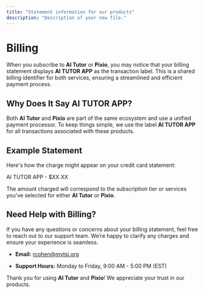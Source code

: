```yaml
---
title: "Statement information for our products"
description: "Description of your new file."
---
```


# Billing

When you subscribe to **AI Tutor** or **Pixio**, you may notice that your billing statement displays **AI TUTOR APP** as the transaction label. This is a shared billing identifier for both services, ensuring a streamlined and efficient payment process.

## Why Does It Say AI TUTOR APP?

Both **AI Tutor** and **Pixio** are part of the same ecosystem and use a unified payment processor. To keep things simple, we use the label **AI TUTOR APP** for all transactions associated with these products.

## Example Statement

Here's how the charge might appear on your credit card statement:

AI TUTOR APP - $XX.XX

The amount charged will correspond to the subscription tier or services you've selected for either **AI Tutor** or **Pixio**.

## Need Help with Billing?

If you have any questions or concerns about your billing statement, feel free to reach out to our support team. We’re happy to clarify any charges and ensure your experience is seamless.

* **Email:** [rcohen@mytsi.org](mailto:rcohen@mytsi.org)

* **Support Hours:** Monday to Friday, 9:00 AM - 5:00 PM (EST)

Thank you for using **AI Tutor** and **Pixio**! We appreciate your trust in our products.
